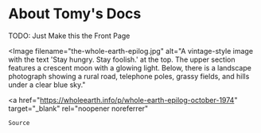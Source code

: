 
# About Tomy's Docs

TODO: Just Make this the Front Page

<Image
  filename="the-whole-earth-epilog.jpg"
  alt="A vintage-style image with the text 'Stay hungry. Stay foolish.' at the top. The upper section features a crescent moon with a glowing light. Below, there is a landscape photograph showing a rural road, telephone poles, grassy fields, and hills under a clear blue sky."
>
  <a
    href="https://wholeearth.info/p/whole-earth-epilog-october-1974"
    target="_blank"
    rel="noopener noreferrer"
  >
    Source
  </a>
</Image>
